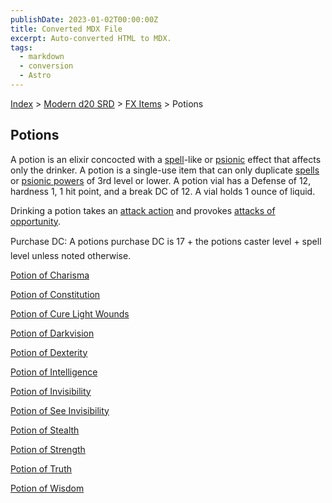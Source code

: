 ```yaml
---
publishDate: 2023-01-02T00:00:00Z
title: Converted MDX File
excerpt: Auto-converted HTML to MDX.
tags:
  - markdown
  - conversion
  - Astro
---
```


[Index](-index) > [Modern d20 SRD](modern-d20-srd-index) > [FX Items](modern-d20-srd-fx-items-index) > Potions

## Potions

A potion is an elixir concocted with a [spell](modern-d20-srd-fx-index)-like or [psionic](modern-d20-srd-psionics-index) effect that affects only the drinker. A potion is a single-use item that can only duplicate [spells](modern-d20-srd-fx-index) or [psionic
powers](modern-d20-srd-psionics-index) of 3rd level or lower. A potion vial has a Defense of 12, hardness 1, 1 hit point, and a break DC of 12. A vial holds 1 ounce of liquid.

Drinking a potion takes an [attack
action](modern-d20-srd-combat-attack-actions) and provokes [attacks
of opportunity](modern-d20-srd-combat-attacks-of-opportunity).

Purchase DC: A potions purchase DC is 17 + the potions caster level + spell level unless noted otherwise.

[Potion of Charisma](modern-d20-srd-fx-items-potion-of-charisma)

[Potion of Constitution](modern-d20-srd-fx-items-potion-of-constitution)

[Potion of Cure Light Wounds](modern-d20-srd-fx-items-potion-of-cure-light-wounds)

[Potion of Darkvision](modern-d20-srd-fx-items-potion-of-darkvision)

[Potion of Dexterity](modern-d20-srd-fx-items-potion-of-dexterity)

[Potion of Intelligence](modern-d20-srd-fx-items-potion-of-intelligence)

[Potion of Invisibility](modern-d20-srd-fx-items-potion-of-invisibility)

[Potion of See Invisibility](modern-d20-srd-fx-items-potion-of-see-invisibility)

[Potion of Stealth](modern-d20-srd-fx-items-potion-of-stealth)

[Potion of Strength](modern-d20-srd-fx-items-potion-of-strength)

[Potion of Truth](modern-d20-srd-fx-items-potion-of-truth)

[Potion of Wisdom](modern-d20-srd-fx-items-potion-of-wisdom)
